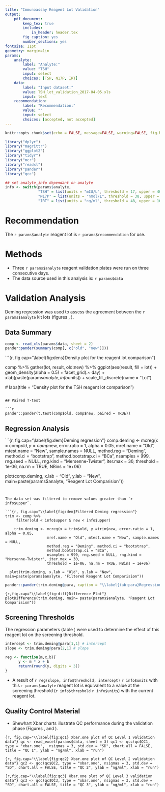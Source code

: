 ---
title: "Immunoassay Reagent Lot Validation"
output: 
    pdf_document:
        keep_tex: true
        includes:
            in_header: header.tex
        fig_caption: yes
        number_sections: yes
fontsize: 11pt 
geometry: margin=1in
params:
    analyte: 
        label: "Analyte:"
        value: "TSH"
        input: select
        choices: [TSH, N17P, IRT]
    data: 
        label: "Input dataset:"
        value: TSH_lot_validation_2017-04-05.xls
        input: text
    recommendation: 
        label: "Recommendation:"
        value: ""
        input: select
        choices: [accepted, not accepted]
---

\centering

\includegraphics[width = 60mm]{./figures/NSO_logo.pdf}

\raggedright
\tableofcontents 


```{r setup, include=FALSE}
knitr::opts_chunk$set(echo = FALSE, message=FALSE, warning=FALSE, fig.height=4, fig.width=6)
```

```{r} 
library("dplyr")
library("magrittr")
library("ggplot2")
library("tidyr")
library("mcr")
library("readxl")
library("pander")
library("qcc")

## set analyte_info dependant on analyte
info <- switch(params$analyte,
               "TSH" = list(units = "mIU/L", threshold = 17, upper = 40),
               "N17P" = list(units = "nmol/L", threshold = 38, upper = 60),
               "IRT" = list(units = "ng/ml", threshold = 48, upper = 100))
```

# Recommendation 

The `r params$analyte` reagent lot is `r params$recommendation` for use.

# Methods
- Three `r params$analyte` reagent validation plates were run on three consecutive days.
- The data source used in this analysis is: `r params$data`

# Validation Analysis

Deming regression was used to assess the agreement between the `r params$analyte` kit
lots (figures \ref{fig:dem}, \ref{fig:diff}).


## Data Summary

```{r}
comp <- read_xls(params$data, sheet = 2)
pander:pander(summary(comp[, c("old", "new")]))
```

```{r, fig.cap="\\label{fig:dens}Density plot for the reagent lot comparison"}

  comp %>%
      gather(lot, result, old:new) %>%
      ggplot(aes(result, fill = lot)) +
      geom_density(alpha = 0.5) +
      facet_grid(.~ day) +
      xlab(paste(params$analyte, info$units)) +
      scale_fill_discrete(name = "Lot")
    
  # labs(title = "Density plot for the TSH reagent lot comparison")
```

## Paired T-test

```{r}
pander::pander(t.test(comp$old, comp$new, paired = TRUE))
```

## Regression Analysis

```{r, fig.cap="\\label{fig:dem}Deming regression"}
comp.deming <- mcreg(x = comp$old, y =comp$new, error.ratio = 1, alpha = 0.05,
                     mref.name = "Old", mtest.name = "New", sample.names = NULL,
                     method.reg = "Deming", method.ci = "bootstrap",
                     method.bootstrap.ci = "BCa",
                     nsamples = 999, rng.seed = NULL, rng.kind = "Mersenne-Twister", iter.max = 30,
                     threshold = 1e-06, na.rm = TRUE, NBins = 1e+06)

plot(comp.deming, x.lab = "Old", y.lab = "New", main=paste(params$analyte, "Reagent Lot Comparision"))
```


The data set was filtered to remove values greater than `r info$upper`.

```{r, fig.cap="\\label{fig:dem}Filtered Deming regression"}
trim <- comp %>%
     filter(old < info$upper & new < info$upper)

    trim.deming <- mcreg(x = trim$old, y =trim$new, error.ratio = 1, alpha = 0.05,
                   mref.name = "Old", mtest.name = "New", sample.names = NULL,
                   method.reg = "Deming", method.ci = "bootstrap",
                   method.bootstrap.ci = "BCa",
                   nsamples = 999, rng.seed = NULL, rng.kind = "Mersenne-Twister", iter.max = 30,
                   threshold = 1e-06, na.rm = TRUE, NBins = 1e+06)

  plot(trim.deming, x.lab = "Old", y.lab = "New", main=paste(params$analyte, "Filtered Reagent Lot Comparision"))
```


```{r} 
pander::pander(trim.deming@para, caption = "\\label{tab:para}Regression Parameters")
``` 


```{r,fig.cap="\\label{fig:diff}Difference Plot"}
plotDifference(trim.deming, main= paste(params$analyte, "Reagent Lot Comparision"))
```

## Screening Thresholds
 
The regression parameters (table \ref{tab:para}) were used to determine the effect of this reagent lot on the screening threshold.

```{r}
intercept <- trim.deming@para[1,1] # intercept
slope <- trim.deming@para[2,1] # slope

reg <- function(m,x,b){
      y <- m * x + b
      return(round(y, digits = 3))
}
```
- A result of `r reg(slope, info$threshold, intercept)` `r info$units` with this `r params$analyte` reagent lot is equivalent to a value at the screening threshold (`r info$threshold` `r info$units`) with the current reagent lot.


## Quality Control Material
- Shewhart Xbar charts illustrate QC performance during the validation phase
  (Figures \ref{fig:qc1}, \ref{fig:qc2} and \ref{fig:qc3}).


```{r, fig.cap="\\label{fig:qc1} Xbar.one plot of QC Level 1 validation data"}
qc <- read_excel(params$data, sheet = 3)
qc1 <- qcc(qc$QC1, type = "xbar.one",  nsigmas = 3, std.dev = "SD", chart.all = FALSE, title = "QC 1", ylab = "ng/ml", xlab = "run")
```

```{r, fig.cap="\\label{fig:qc2} Xbar.one plot of QC Level 2 validation data"}
qc2 <- qcc(qc$QC2, type = "xbar.one", nsigmas = 3, std.dev = "SD", chart.all = FALSE, title = "QC 2", ylab = "ng/ml", xlab = "run")
```

```{r,fig.cap="\\label{fig:qc3} Xbar.one plot of QC Level 3 validation data"}
qc3 <- qcc(qc$QC3, type = "xbar.one", nsigmas = 3, std.dev = "SD", chart.all = FALSE, title = "QC 3", ylab = "ng/ml", xlab = "run")
```
